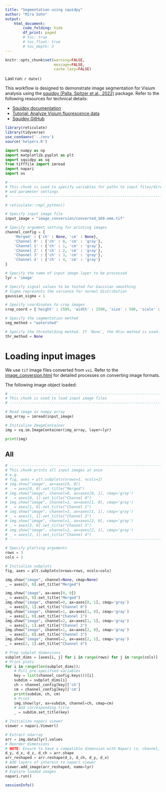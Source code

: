 ```yaml
---
title: "Segmentation using squidpy"
author: "Mira Sohn"
output:
    html_document:
        code_folding: hide
        df_print: paged
        # toc: true
        # toc_float: true
        # toc_depth: 3
---
```


```r
knitr::opts_chunk$set(warning=FALSE,
                      message=FALSE,
                      cache.lazy=FALSE)
```

Last run: `r date()`

This workflow is designed to demonstrate image segmentation for Visium analysis 
using the [squidpy (Palla, Spitzer et al., 2022)](https://doi.org/10.1038/s41592-021-01358-2) package.
Refer to the following resources for technical details:

- [Squidpy documentation](https://squidpy.readthedocs.io/en/stable/index.html)
- [Tutorial: Analyze Visium fluorescence data](https://squidpy.readthedocs.io/en/stable/notebooks/tutorials/tutorial_visium_fluo.html)
- [Squidpy GitHub](https://github.com/scverse/squidpy)

```r
library(reticulate)
library(tidyverse)
use_condaenv('../env')
source('helpers.R')
```

```python
import numpy as np
import matplotlib.pyplot as plt
import squidpy as sq
from tifffile import imread
import napari
import os
```

```python

# ------------------------------------------------------------------------------
# This chunk is used to specify variables for paths to input files/directories
# and parameter settings
# ------------------------------------------------------------------------------

# reticulate::repl_python()

# Specify input image file
input_image = "image_conversion/converted_169.ome.tif"

# Specify argument setting for printing images
channel_config = {
    'Merged' : {'ch' : None, 'cm' : None},
    'Channel 0' : {'ch' : 0, 'cm' : 'gray'},
    'Channel 1' : {'ch' : 1, 'cm' : 'gray'},
    'Channel 2' : {'ch' : 2, 'cm' : 'gray'},
    'Channel 3' : {'ch' : 3, 'cm' : 'gray'},
    'Channel 4' : {'ch' : 4, 'cm' : 'gray'}
}

# Specify the name of input image layer to be processed
lyr = 'image'

# Specify signal values to be tested for Gaussian smoothing
# Sigma represents the variance for normal distribution
gaussian_sigma = 1

# Specify coordinates to crop images
crop_coord = {'height' : 2500, 'width' : 2500, 'size' : 500, 'scale' : 1}

# Specify the segmentation method
seg_method = "watershed"

# Specify the thresholding method. If `None`, the Otsu method is used.
thr_method = None
```

# Loading input images {.tabset}

We use `tif` image files converted from `vsi`. Refer to the [image_conversion.html](image_conversion.html) 
for detailed processes on converting image formats.

The following image object loaded:

```python

# ------------------------------------------------------------------------------
# This chunk is used to load input image files
# ------------------------------------------------------------------------------

# Read image as numpy array
img_array = imread(input_image)

# Initialize ImageContainer
img = sq.im.ImageContainer(img_array, layer=lyr)

print(img)
```

## All

```python

# ------------------------------------------------------------------------------
# This chunk prints all input images at once
# e.g.
# fig, axes = plt.subplots(nrows=3, ncols=2)
# img.show("image", ax=axes[0, 0])
# _ = axes[0, 0].set_title("Merged")
# img.show("image", channel=0, ax=axes[0, 1], cmap='gray')
# _ = axes[0, 1].set_title("Channel 0")
# img.show("image", channel=1, ax=axes[1, 0], cmap='gray')
# _ = axes[1, 0].set_title("Channel 1")
# img.show("image", channel=2, ax=axes[1, 1], cmap='gray')
# _ = axes[1, 1].set_title("Channel 2")
# img.show("image", channel=1, ax=axes[2, 0], cmap='gray')
# _ = axes[2, 0].set_title("Channel 3")
# img.show("image", channel=2, ax=axes[2, 1], cmap='gray')
# _ = axes[2, 1].set_title("Channel 4")
# ------------------------------------------------------------------------------

# Specify plotting arguments
rows = 3
cols = 2

# Initialize subplots
fig, axes = plt.subplots(nrows=rows, ncols=cols)

img.show("image", channel=None, cmap=None)
_ = axes[0, 0].set_title("Merged")
```

```python
img.show("image", ax=axes[0, 0])
_ = axes[0, 0].set_title("Merged")
img.show("image", channel=0, ax=axes[0, 1], cmap='gray')
_ = axes[0, 1].set_title("Channel 0")
img.show("image", channel=1, ax=axes[1, 0], cmap='gray')
_ = axes[1, 0].set_title("Channel 1")
img.show("image", channel=2, ax=axes[1, 1], cmap='gray')
_ = axes[1, 1].set_title("Channel 2")
img.show("image", channel=1, ax=axes[2, 0], cmap='gray')
_ = axes[2, 0].set_title("Channel 3")
img.show("image", channel=2, ax=axes[2, 1], cmap='gray')
_ = axes[2, 1].set_title("Channel 4")

# Prep subplot dimensions
subplot_dims = [axes[i, j] for i in range(rows) for j in range(cols)]
# Print plots
for i in range(len(subplot_dims)):
    # Pull pre-specified variables
    key = list(channel_config.keys())[i]
    subdim = subplot_dims[i]
    ch = channel_config[key]['ch']
    cm = channel_config[key]['cm']
    print(subdim, ch, cm)
    # Print
    img.show(lyr, ax=subdim, channel=ch, cmap=cm)
    # Add corresponding title
    _ = subdim.set_title(key)

# Initialize napari viewer
viewer = napari.Viewer()

# Extract ndarray
arr = img.data[lyr].values
# Reorder dimensions
# NOTE: Ensure to have a compatible dimension with Napari (z, channel, y, z)
d_y, d_x, d_z, d_ch = arr.shape
arr_reshaped = arr.reshape(d_z, d_ch, d_y, d_x)
# Add layers of interest to napari viewer
viewer.add_image(arr_reshaped, name=lyr)
# Explore loaded images
napari.run()
```

```r
sessionInfo()
```
